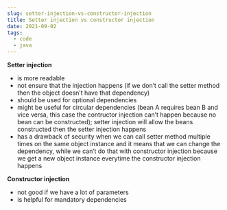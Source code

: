 ```yaml
---
slug: setter-injection-vs-constructor-injection
title: Setter injection vs constructor injection
date: 2021-09-02
tags:
  - code
  - java
---
```

**Setter injection**

* is more readable
* not ensure that the injection happens (if we don’t call the setter method then the object doesn’t have that dependency)
* should be used for optional dependencies
* might be useful for circular  dependencies (bean A requires bean B and vice versa, this case the contructor injection can’t happen because no bean can be constructed); setter injection will allow the beans constructed then the setter injection happens
* has a drawback of security when we can call setter method multiple times on the same object instance and it means that we can change the dependency, while we can’t do that with constructor injection because we get a new object instance everytime the constructor injection happens

**Constructor injection**

* not good if we have a lot of parameters
* is helpful for mandatory dependencies